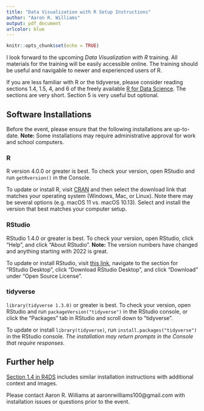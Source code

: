 ```yaml
---
title: "Data Visualization with R Setup Instructions"
author: "Aaron R. Williams"
output: pdf_document
urlcolor: blue
---
```


```r
knitr::opts_chunk$set(echo = TRUE)
```

I look forward to the upcoming *Data Visualization with R* training. All materials for the training will be easily accessible online. The training should be useful and navigable to newer and experienced users of R. 

If you are less familiar with R or the tidyverse, please consider reading sections 1.4, 1.5, 4, and 6 of the freely available [R for Data Science](https://r4ds.had.co.nz/index.html). The sections are very short. Section 5 is very useful but optional.

## Software Installations

Before the event, please ensure that the following installations are up-to-date. **Note:** Some installations may require administrative approval for work and school computers. 

### R

R version 4.0.0 or greater is best. To check your version, open RStudio and run `getRversion()` in the Console. 

To update or install R, visit [CRAN](https://cran.r-project.org/) and then select the download link that matches your operating system (Windows, Mac, or Linux). Note there may be several options (e.g. macOS 11 vs. macOS 10.13). Select and install the version that best matches your computer setup. 

### RStudio

RStudio 1.4.0 or greater is best. To check your version, open RStudio, click "Help", and click "About RStudio". **Note:** The version numbers have changed and anything starting with 2022 is great. 

To update or install RStudio, visit [this link](https://www.rstudio.com/products/rstudio/), navigate to the section for "RStudio Desktop", click "Download RStudio Desktop", and click "Download" under "Open Source License".

### tidyverse

`library(tidyverse 1.3.0)` or greater is best. To check your version, open RStudio and run `packageVersion("tidyverse")` in the RStudio console, or click the "Packages" tab in RStudio and scroll down to "tidyverse". 

To update or install `library(tidyverse)`, run `install.packages("tidyverse")` in the RStudio console. *The installation may return prompts in the Console that require responses.*

## Further help

[Section 1.4 in R4DS](https://r4ds.had.co.nz/introduction.html#prerequisites) includes similar installation instructions with additional context and images.  

Please contact Aaron R. Williams at aaronrwilliams100@gmail.com with installation issues or questions prior to the event. 

